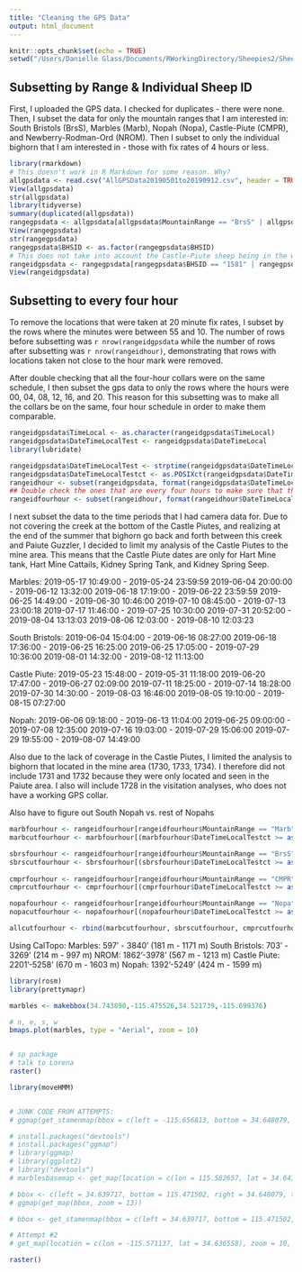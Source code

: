 ```yaml
---
title: "Cleaning the GPS Data"
output: html_document
---
```


```r
knitr::opts_chunk$set(echo = TRUE)
setwd("/Users/Danielle Glass/Documents/RWorkingDirectory/Sheepies2/Sheepies2")
```

## Subsetting by Range & Individual Sheep ID

First, I uploaded the GPS data. I checked for duplicates - there were none. Then, I subset the data for only the mountain ranges that I am interested in: South Bristols (BrsS), Marbles (Marb), Nopah (Nopa), Castle-Piute (CMPR), and Newberry-Rodman-Ord (NROM). Then I subset to only the individual bighorn that I am interested in - those with fix rates of 4 hours or less.

```r
library(rmarkdown)
# This doesn't work in R Markdown for some reason. Why?
allgpsdata <- read.csv("AllGPSData20190501to20190912.csv", header = TRUE, sep = ",")
View(allgpsdata)
str(allgpsdata)
library(tidyverse)
summary(duplicated(allgpsdata))
rangegpsdata <- allgpsdata[allgpsdata$MountainRange == "BrsS" | allgpsdata$MountainRange == "Marb" | allgpsdata$MountainRange == "Nopa" | allgpsdata$MountainRange == "CMPR" | allgpsdata$MountainRange == "NROM", ]
View(rangegpsdata)
str(rangegpsdata)
rangegpsdata$BHSID <- as.factor(rangegpsdata$BHSID)
# This does not take into account the Castle-Piute sheep being in the wrong place or the question of the NROM sheep. All possible sheep with 1 or 4 hour fix rates are included.
rangeidgpsdata <- rangegpsdata[rangegpsdata$BHSID == "1581" | rangegpsdata$BHSID == "1589" |rangegpsdata$BHSID == "1595" | rangegpsdata$BHSID == "1584" | rangegpsdata$BHSID == "1588" | rangegpsdata$BHSID == "1582" | rangegpsdata$BHSID == "1577" | rangegpsdata$BHSID == "1683" | rangegpsdata$BHSID == "1682" | rangegpsdata$BHSID == "1684" | rangegpsdata$BHSID == "1688" | rangegpsdata$BHSID == "1685" | rangegpsdata$BHSID == "1689" | rangegpsdata$BHSID == "1687" | rangegpsdata$BHSID == "1580" | rangegpsdata$BHSID == "1686" | rangegpsdata$BHSID == "1568" | rangegpsdata$BHSID == "1565" | rangegpsdata$BHSID == "1567" | rangegpsdata$BHSID == "1564" | rangegpsdata$BHSID == "1677" | rangegpsdata$BHSID == "1563" | rangegpsdata$BHSID == "1727" | rangegpsdata$BHSID == "1731" | rangegpsdata$BHSID == "1730" | rangegpsdata$BHSID == "1733" | rangegpsdata$BHSID == "1736" | rangegpsdata$BHSID == "1738" | rangegpsdata$BHSID == "1740" | rangegpsdata$BHSID == "1739", ]
View(rangeidgpsdata)
```

## Subsetting to every four hour

To remove the locations that were taken at 20 minute fix rates, I subset by the rows where the minutes were between 55 and 10. The number of rows before subsetting was `r nrow(rangeidgpsdata` while the number of rows after subsetting was `r nrow(rangeidhour)`, demonstrating that rows with locations taken not close to the hour mark were removed. 

After double checking that all the four-hour collars were on the same schedule, I then subset the gps data to only the rows where the hours were 00, 04, 08, 12, 16, and 20. This reason for this subsetting was to make all the collars be on the same, four hour schedule in order to make them comparable.

```r

rangeidgpsdata$TimeLocal <- as.character(rangeidgpsdata$TimeLocal)
rangeidgpsdata$DateTimeLocalTest <- rangeidgpsdata$DateTimeLocal
library(lubridate)

rangeidgpsdata$DateTimeLocalTest <- strptime(rangeidgpsdata$DateTimeLocalTest, "%m/%d/%Y %H:%M")
rangeidgpsdata$DateTimeLocalTestct <- as.POSIXct(rangeidgpsdata$DateTimeLocalTest, tz = "America/Los_Angeles", format = "%m/%d/%Y %H:%M")
rangeidhour <- subset(rangeidgpsdata, format(rangeidgpsdata$DateTimeLocalTest, "%M") %in% c('00', '01', '02', '03', '04', '05', '06', '07', '08', '09', '10', '55', '56', '57', '58', '59', '54', '53', '52', '51', '50'))
## Double check the ones that are every four hours to make sure that they are on a 0-4-8-12-16-20-24 schedule. Do this using summary - starting at NROM 1564E.
rangeidfourhour <- subset(rangeidhour, format(rangeidhour$DateTimeLocalTest, "%H") %in% c('00', '04', '08', '12', '16', '20', '24'))


```
I next subset the data to the time periods that I had camera data for. Due to not covering the creek at the bottom of the Castle Piutes, and realizing at the end of the summer that bighorn go back and forth between this creek and Paiute Guzzler, I decided to limit my analysis of the Castle Piutes to the mine area. This means that the Castle Piute dates are only for Hart Mine tank, Hart Mine Cattails, Kidney Spring Tank, and Kidney Spring Seep.

Marbles: 
2019-05-17 10:49:00 - 2019-05-24 23:59:59
2019-06-04 20:00:00 - 2019-06-12 13:32:00
2019-06-18 17:19:00 - 2019-06-22 23:59:59
2019-06-25 14:49:00 - 2019-06-30 10:46:00
2019-07-10 08:45:00 - 2019-07-13 23:00:18
2019-07-17 11:46:00 - 2019-07-25 10:30:00
2019-07-31 20:52:00 - 2019-08-04 13:13:03
2019-08-06 12:03:00 - 2019-08-10 12:03:23

South Bristols:
2019-06-04 15:04:00 - 2019-06-16 08:27:00
2019-06-18 17:36:00 - 2019-06-25 16:25:00
2019-06-25 17:05:00 - 2019-07-29 10:36:00
2019-08-01 14:32:00 - 2019-08-12 11:13:00

Castle Piute:
2019-05-23 15:48:00 - 2019-05-31 11:18:00
2019-06-20 17:47:00 - 2019-06-27 02:09:00
2019-07-11 18:25:00 - 2019-07-14 18:28:00
2019-07-30 14:30:00 - 2019-08-03 16:46:00
2019-08-05 19:10:00 - 2019-08-15 07:27:00

Nopah:
2019-06-06 09:18:00 - 2019-06-13 11:04:00
2019-06-25 09:00:00 - 2019-07-08 12:35:00
2019-07-16 19:03:00 - 2019-07-29 15:06:00
2019-07-29 19:55:00 - 2019-08-07 14:49:00

Also due to the lack of coverage in the Castle Piutes, I limited the analysis to bighorn that located in the mine area (1730, 1733, 1734). I therefore did not include 1731 and 1732 because they were only located and seen in the Paiute area. I also will include 1728 in the visitation analyses, who does not have a working GPS collar.

Also have to figure out South Nopah vs. rest of Nopahs

```r
marbfourhour <- rangeidfourhour[rangeidfourhour$MountainRange == "Marb", ]
marbcutfourhour <- marbfourhour[(marbfourhour$DateTimeLocalTestct >= as.POSIXct("2019-05-17 10:49:00") & marbfourhour$DateTimeLocalTestct <= as.POSIXct("2019-05-24 23:59:59")) | (marbfourhour$DateTimeLocalTestct >= as.POSIXct("2019-06-04 20:00:00") & marbfourhour$DateTimeLocalTestct <= as.POSIXct("2019-06-12 13:32:00")) | (marbfourhour$DateTimeLocalTestct >= as.POSIXct("2019-06-18 17:19:00") & marbfourhour$DateTimeLocalTestct <= as.POSIXct("2019-06-22 23:59:59"))| (marbfourhour$DateTimeLocalTestct >= as.POSIXct("2019-06-25 14:49:00") & marbfourhour$DateTimeLocalTestct <= as.POSIXct("2019-06-30 10:46:00"))| (marbfourhour$DateTimeLocalTestct >= as.POSIXct("2019-07-10 08:45:00") & marbfourhour$DateTimeLocalTestct <= as.POSIXct("2019-07-13 23:00:18")) | (marbfourhour$DateTimeLocalTestct >= as.POSIXct("2019-07-17 11:46:00") & marbfourhour$DateTimeLocalTestct <= as.POSIXct("2019-07-25 10:30:00")) | (marbfourhour$DateTimeLocalTestct >= as.POSIXct("2019-07-31 20:52:00") & marbfourhour$DateTimeLocalTestct <= as.POSIXct("2019-08-04 13:13:03")) | (marbfourhour$DateTimeLocalTestct >= as.POSIXct("2019-08-06 12:03:00") & marbfourhour$DateTimeLocalTestct <= as.POSIXct("2019-08-10 12:03:23")), ]

sbrsfourhour <- rangeidfourhour[rangeidfourhour$MountainRange == "BrsS", ]
sbrscutfourhour <- sbrsfourhour[(sbrsfourhour$DateTimeLocalTestct >= as.POSIXct("2019-06-04 15:04:00") & sbrsfourhour$DateTimeLocalTestct <= as.POSIXct("2019-06-16 08:27:00")) | (sbrsfourhour$DateTimeLocalTestct >= as.POSIXct("2019-06-18 17:36:00") & sbrsfourhour$DateTimeLocalTestct <= as.POSIXct("2019-06-25 16:25:00")) | (sbrsfourhour$DateTimeLocalTestct >= as.POSIXct("2019-06-25 17:05:00") & sbrsfourhour$DateTimeLocalTestct <= as.POSIXct("2019-07-29 10:36:00")) | (sbrsfourhour$DateTimeLocalTestct >= as.POSIXct("2019-08-01 14:32:00") & sbrsfourhour$DateTimeLocalTestct <= as.POSIXct("2019-08-12 11:13:00")),]
  
cmprfourhour <- rangeidfourhour[rangeidfourhour$MountainRange == "CMPR", ]
cmprcutfourhour <- cmprfourhour[(cmprfourhour$DateTimeLocalTestct >= as.POSIXct("2019-05-23 15:48:00") & cmprfourhour$DateTimeLocalTestct <= as.POSIXct("2019-05-31 11:18:00")) | (cmprfourhour$DateTimeLocalTestct >= as.POSIXct("2019-06-20 17:47:00") & cmprfourhour$DateTimeLocalTestct <= as.POSIXct("2019-06-27 02:09:00")) | (cmprfourhour$DateTimeLocalTestct >= as.POSIXct("2019-07-11 18:25:00") & cmprfourhour$DateTimeLocalTestct <= as.POSIXct("2019-07-14 18:28:00")) | (cmprfourhour$DateTimeLocalTestct >= as.POSIXct("2019-07-30 14:30:00") & cmprfourhour$DateTimeLocalTestct <= as.POSIXct("2019-08-03 16:46:00")) | (cmprfourhour$DateTimeLocalTestct >= as.POSIXct("2019-08-05 19:10:00") & cmprfourhour$DateTimeLocalTestct <= as.POSIXct("2019-08-15 07:27:00")),]

nopafourhour <- rangeidfourhour[rangeidfourhour$MountainRange == "Nopa", ]
nopacutfourhour <- nopafourhour[(nopafourhour$DateTimeLocalTestct >= as.POSIXct("2019-06-06 09:18:00") & nopafourhour$DateTimeLocalTestct <= as.POSIXct("2019-06-13 11:04:00")) | (nopafourhour$DateTimeLocalTestct >= as.POSIXct("2019-06-25 09:00:00") & nopafourhour$DateTimeLocalTestct <= as.POSIXct("2019-07-08 12:35:00")) | (nopafourhour$DateTimeLocalTestct >= as.POSIXct("2019-07-16 19:03:00") & nopafourhour$DateTimeLocalTestct <= as.POSIXct("2019-07-29 15:06:00")) | (nopafourhour$DateTimeLocalTestct >= as.POSIXct("2019-07-29 19:55:00") & nopafourhour$DateTimeLocalTestct <= as.POSIXct("2019-08-07 14:49:00")),]

allcutfourhour <- rbind(marbcutfourhour, sbrscutfourhour, cmprcutfourhour, nopacutfourhour)


```
Using CalTopo: 
Marbles: 597' - 3840' (181 m - 1171 m)
South Bristols: 703' - 3269' (214 m - 997 m)
NROM: 1862'-3978' (567 m - 1213 m)
Castle Piute: 2201'-5258' (670 m - 1603 m)
Nopah: 1392'-5249' (424 m - 1599 m)

```r

library(rosm)
library(prettymapr)

marbles <- makebbox(34.743890,-115.475526,34.521739,-115.699376)

# n, e, s, w
bmaps.plot(marbles, type = "Aerial", zoom = 10)


# sp package
# talk to Lorena
raster()

library(moveHMM)


# JUNK CODE FROM ATTEMPTS:
# ggmap(get_stamenmap(bbox = c(left = -115.656813, bottom = 34.648079, right = -115.471502, top = 34.639717), maptype = "terrain", crop = FALSE, zoom = 12))

# install.packages("devtools")
# install.packages("ggmap")
# library(ggmap)
# library(ggplot2)
# library("devtools")
# marblesbasemap <- get_map(location = c(lon = 115.582657, lat = 34.641645), zoom = 11, maptype = 'hybrid', source = 'stamen') 

# bbox <- c(left = 34.639717, bottom = 115.471502, right = 34.648079, top = 115.656813)
# ggmap(get_map(bbox, zoom = 13))

# bbox <- get_stamenmap(bbox = c(left = 34.639717, bottom = 115.471502, right = 34.648079, top = 115.656813), maptype = "terrain", crop = FALSE, zoom = 10)

# Attempt #2
# get_map(location = c(lon = -115.571137, lat = 34.636558), zoom = 10, scale = "auto", maptype = "terrain", source = "google")

```



```r

raster()
```

